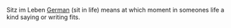 Sitz im Leben [[German]] (sit in life) means at which moment in someones life a kind saying or writing fits.

{{rfc}}